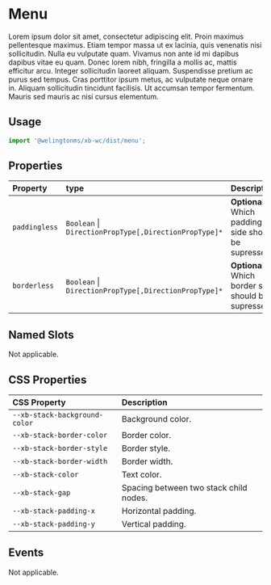 

# Menu

Lorem ipsum dolor sit amet, consectetur adipiscing elit. Proin maximus pellentesque maximus. Etiam tempor massa ut ex lacinia, quis venenatis nisi sollicitudin. Nulla eu vulputate quam. Vivamus non ante id mi dapibus dapibus vitae eu quam. Donec lorem nibh, fringilla a mollis ac, mattis efficitur arcu. Integer sollicitudin laoreet aliquam. Suspendisse pretium ac purus sed tempus. Cras porttitor ipsum metus, ac vulputate neque ornare in. Aliquam sollicitudin tincidunt facilisis. Ut accumsan tempor fermentum. Mauris sed mauris ac nisi cursus elementum.

## Usage

```jsx
import '@welingtonms/xb-wc/dist/menu';
```

<Canvas>
	<Story id="components-menu--playground" />
</Canvas>

## Properties

| Property      | type                                                      | Description                                           |
| :------------ | :-------------------------------------------------------- | :---------------------------------------------------- |
| `paddingless` | `Boolean` &#124; `DirectionPropType[,DirectionPropType]*` | **Optional**. Which padding side should be supressed. |
| `borderless`  | `Boolean` &#124; `DirectionPropType[,DirectionPropType]*` | **Optional**. Which border side should be supressed.  |

## Named Slots

Not applicable.

## CSS Properties

| CSS Property                  | Description                            |
| :---------------------------- | :------------------------------------- |
| `--xb-stack-background-color` | Background color.                      |
| `--xb-stack-border-color`     | Border color.                          |
| `--xb-stack-border-style`     | Border style.                          |
| `--xb-stack-border-width`     | Border width.                          |
| `--xb-stack-color`            | Text color.                            |
| `--xb-stack-gap`              | Spacing between two stack child nodes. |
| `--xb-stack-padding-x`        | Horizontal padding.                    |
| `--xb-stack-padding-y`        | Vertical padding.                      |

## Events

Not applicable.
